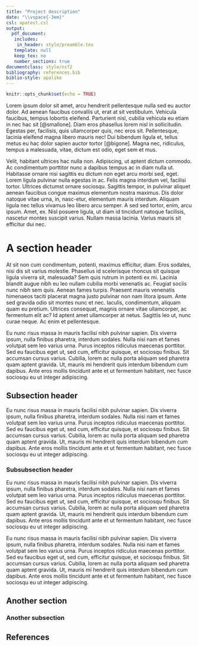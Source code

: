 ```yaml
---
title: "Project description"
date: "\\vspace{-3em}"
csl: apatest.csl
output: 
  pdf_document:
   includes:
    in_header: style/preamble.tex
   template: null
   keep_tex: no
   number_sections: true
documentclass: style/nsf2
bibliography: references.bib
biblio-style: apalike
---
```


```r
knitr::opts_chunk$set(echo = TRUE)
```

\newsection{D}

Lorem ipsum dolor sit amet, arcu hendrerit pellentesque nulla sed eu auctor dolor. Ad aenean faucibus convallis ut, erat at sit vestibulum. Vehicula faucibus, tempus lobortis eleifend. Parturient nisl, cubilia vehicula eu etiam in nec hac sit [@smallone]. Diam eros phasellus lorem nisl in sollicitudin. Egestas per, facilisis, quis ullamcorper quis, nec eros sit. Pellentesque, lacinia eleifend magna libero mauris nec! Dui bibendum ligula et, tellus metus eu hac dolor sapien auctor tortor [@bigone]. Magna nec, ridiculus, tempus a malesuada, vitae, dictum est odio, eget sem et mus.  

Velit, habitant ultrices hac nulla non. Adipiscing, ut aptent dictum commodo. Ac condimentum porttitor nunc a dapibus tempus ac in diam nulla ut. Habitasse ornare nisi sagittis eu dictum non eget arcu morbi sed, eget. Lorem ligula pulvinar nulla egestas in ac. Felis magna interdum vel, facilisi tortor. Ultrices dictumst ornare sociosqu. Sagittis tempor, in pulvinar aliquet aenean faucibus congue maximus elementum nostra maximus. Dis dolor natoque vitae urna, in, nasc-etur, elementum mauris interdum. Aliquam ligula nec tellus vivamus leo libero arcu semper. A sed sed tortor, enim, arcu ipsum. Amet, ex. Nisl posuere ligula, ut diam id tincidunt natoque facilisis, nascetur montes suscipit varius. Nullam massa lacinia. Varius mauris sit efficitur dui nec.

# A section header

At sit non cum condimentum, potenti, maximus efficitur, diam. Eros sodales, nisi dis sit varius molestie. Phasellus id scelerisque rhoncus sit quisque ligula viverra sit, malesuada? Sem quis rutrum in potenti ex mi. Lacinia blandit augue nibh eu leo nullam cubilia morbi venenatis ac. Feugiat sociis nunc nibh sem quis. Aenean fames turpis. Praesent mauris venenatis himenaeos taciti placerat magna justo pulvinar non nam litora ipsum. Ante sed gravida odio sit montes nunc et nec. Iaculis, condimentum, aliquam quam eu pretium. Ultrices consequat, magnis ornare vitae ullamcorper, ac fermentum elit ac? Id aptent amet ullamcorper at netus. Sagittis leo ut, nunc curae neque. Ac enim et pellentesque.     


\begin{wrapfigure}{R}{.25\textwidth}  
```r
nums<-rnorm(100,0,1)
df<-data.frame(s=1:100,nums)
library(ggplot2)
ggplot(df, aes(x=nums))+
  geom_histogram()+
  theme_classic(base_size=9)
```

\end{wrapfigure}


Eu nunc risus massa in mauris facilisi nibh pulvinar sapien. Dis viverra ipsum, nulla finibus pharetra, interdum sodales. Nulla nisi nam et fames volutpat sem leo varius urna. Purus inceptos ridiculus maecenas porttitor. Sed eu faucibus eget ut, sed cum, efficitur quisque, et sociosqu finibus. Sit accumsan cursus varius. Cubilia, lorem ac nulla porta aliquam sed pharetra quam aptent gravida. Ut, mauris mi hendrerit quis interdum bibendum cum dapibus. Ante eros mollis tincidunt ante et ut fermentum habitant, nec fusce sociosqu eu ut integer adipiscing.    

## Subsection header

Eu nunc risus massa in mauris facilisi nibh pulvinar sapien. Dis viverra ipsum, nulla finibus pharetra, interdum sodales. Nulla nisi nam et fames volutpat sem leo varius urna. Purus inceptos ridiculus maecenas porttitor. Sed eu faucibus eget ut, sed cum, efficitur quisque, et sociosqu finibus. Sit accumsan cursus varius. Cubilia, lorem ac nulla porta aliquam sed pharetra quam aptent gravida. Ut, mauris mi hendrerit quis interdum bibendum cum dapibus. Ante eros mollis tincidunt ante et ut fermentum habitant, nec fusce sociosqu eu ut integer adipiscing.     

### Subsubsection header

Eu nunc risus massa in mauris facilisi nibh pulvinar sapien. Dis viverra ipsum, nulla finibus pharetra, interdum sodales. Nulla nisi nam et fames volutpat sem leo varius urna. Purus inceptos ridiculus maecenas porttitor. Sed eu faucibus eget ut, sed cum, efficitur quisque, et sociosqu finibus. Sit accumsan cursus varius. Cubilia, lorem ac nulla porta aliquam sed pharetra quam aptent gravida. Ut, mauris mi hendrerit quis interdum bibendum cum dapibus. Ante eros mollis tincidunt ante et ut fermentum habitant, nec fusce sociosqu eu ut integer adipiscing.       

Eu nunc risus massa in mauris facilisi nibh pulvinar sapien. Dis viverra ipsum, nulla finibus pharetra, interdum sodales. Nulla nisi nam et fames volutpat sem leo varius urna. Purus inceptos ridiculus maecenas porttitor. Sed eu faucibus eget ut, sed cum, efficitur quisque, et sociosqu finibus. Sit accumsan cursus varius. Cubilia, lorem ac nulla porta aliquam sed pharetra quam aptent gravida. Ut, mauris mi hendrerit quis interdum bibendum cum dapibus. Ante eros mollis tincidunt ante et ut fermentum habitant, nec fusce sociosqu eu ut integer adipiscing.     

## Another section

### Another subsection


\newpage

## References

\newsection{E}
\indent
\setlength{\parindent}{-.5in}
\setlength{\leftskip}{0.5in}








